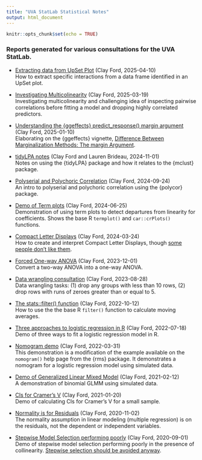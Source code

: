```yaml
---
title: "UVA StatLab Statistical Notes"
output: html_document
---
```


```r
knitr::opts_chunk$set(echo = TRUE)
```

###  Reports generated for various consultations for the UVA StatLab.

- [Extracting data from UpSet Plot](extract_data_upset_plot.html) (Clay Ford, 2025-04-10)     
How to extract specific interactions from a data frame identified in an UpSet plot.

- [Investigating Multicolinearity](investigating_multicollinearity.html) (Clay Ford, 2025-03-19)   
Investigating multicolinearity and challenging idea of inspecting pairwise correlations before fitting a model and dropping highly correlated predictors.

- [Understanding the {ggeffects} predict_response() margin argument](ggeffects_margin_argument.html) (Clay Ford, 2025-01-10)    
Elaborating on the {ggeffects} vignette, [Difference Between Marginalization Methods: The margin Argument](https://strengejacke.github.io/ggeffects/articles/technical_differencepredictemmeans.html).

- [tidyLPA notes](tidyLPA.html) (Clay Ford and Lauren Brideau, 2024-11-01)    
Notes on using the {tidyLPA} package and how it relates to the {mclust} package.

- [Polyserial and Polychoric Correlation](polychoric_and_polyserial_correlations.html) (Clay Ford, 2024-09-24)      
An intro to polyserial and polychoric correlation using the {polycor} package. 

- [Demo of Term plots](term_plots.html) (Clay Ford, 2024-06-25)     
Demonstration of using term plots to detect departures from linearity for coefficients. Shows the base R `termplot()` and `car::crPlots()` functions.

- [Compact Letter Displays](cld.html) (Clay Ford, 2024-03-24)    
How to create and interpret Compact Letter Displays, though [some people don't like them](https://stats.stackexchange.com/questions/275832/interpreting-compact-letter-displays-and-tukey-multiple-comparisons-from-glmm#comment829280_275832).

- [Forced One-way ANOVA](forced_oneway_anova.html) (Clay Ford, 2023-12-01)    
Convert a two-way ANOVA into a one-way ANOVA.

- [Data wrangling consultation](consultation_summary_2023-08-28.html) (Clay Ford, 2023-08-28)     
Data wrangling tasks: (1) drop any groups with less than 10 rows, (2) drop rows with runs of zeroes greater than or equal to 5.

- [The stats::filter() function](stats_filter_function.html) (Clay Ford, 2022-10-12)      
How to use the the base R `filter()` function to calculate moving averages.

- [Three approaches to logistic regression in R](three_approaches_to_logistic_regression_in_R.html) (Clay Ford, 2022-07-18)    
Demo of three ways to fit a logistic regression model in R. 


- [Nomogram demo](nomogram_demo.html) (Clay Ford, 2022-03-31)     
This demonstration is a modification of the example available on the `nomogram()` help page from the {rms} package. It demonstrates a nomogram for a logistic regression model using simulated data.

- [Demo of Generalized Linear Mixed Model](glmm.html) (Clay Ford, 2021-02-12)    
A demonstration of binomial GLMM using simulated data.

- [CIs for Cramer's V](cramers_v.html) (Clay Ford, 2021-01-20)    
Demo of calculating CIs for Cramer's V for a small sample.

- [Normality is for Residuals](normality_is_for_residuals.html) (Clay Ford, 2020-11-02)     
The normality assumption in linear modeling (multiple regression) is on the residuals, not the dependent or independent variables.

- [Stepwise Model Selection performing poorly](stepwise_simulation.html) (Clay Ford, 2020-09-01)     
Demo of stepwise model selection performing poorly in the presence of collinearity. [Stepwise selection should be avoided anyway](https://discourse.datamethods.org/t/reference-collection-to-push-back-against-common-statistical-myths/1787#p-4596-stepwise-variable-selection-dont-do-it-7).